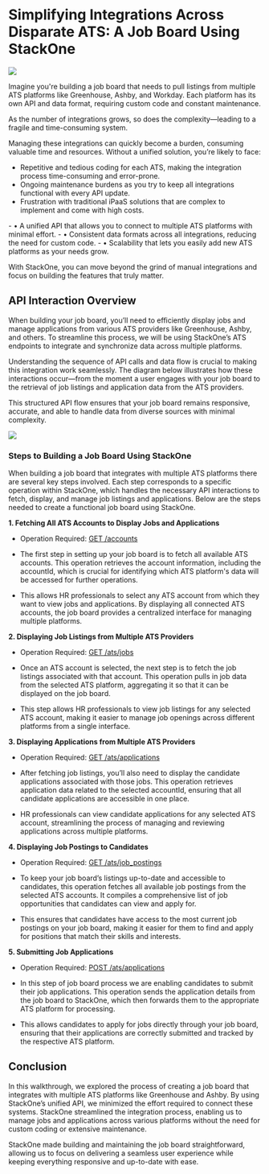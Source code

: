 # Simplifying Integrations Across Disparate ATS: A Job Board Using StackOne

![](/stackone-banner.png)

Imagine you're building a job board that needs to pull listings from multiple ATS platforms like Greenhouse, Ashby, and Workday. Each platform has its own API and data format, requiring custom code and constant maintenance. 

As the number of integrations grows, so does the complexity—leading to a fragile and time-consuming system.

Managing these integrations can quickly become a burden, consuming valuable time and resources. Without a unified solution, you’re likely to face:

* Repetitive and tedious coding for each ATS, making the integration process time-consuming and error-prone.
* Ongoing maintenance burdens as you try to keep all integrations functional with every API update.
* Frustration with traditional iPaaS solutions that are complex to implement and come with high costs.

<Card title="StackOne simplifies all of this by offering:" icon="square-terminal" iconType="duotone">
- • A unified API that allows you to connect to multiple ATS platforms with minimal effort.
- • Consistent data formats across all integrations, reducing the need for custom code.
- • Scalability that lets you easily add new ATS platforms as your needs grow.
</Card>

With StackOne, you can move beyond the grind of manual integrations and focus on building the features that truly matter.

## API Interaction Overview

When building your job board, you’ll need to efficiently display jobs and manage applications from various ATS providers like Greenhouse, Ashby, and others. To streamline this process, we will be using StackOne’s ATS endpoints to integrate and synchronize data across multiple platforms.

Understanding the sequence of API calls and data flow is crucial to making this integration work seamlessly. The diagram below illustrates how these interactions occur—from the moment a user engages with your job board to the retrieval of job listings and application data from the ATS providers. 

This structured API flow ensures that your job board remains responsive, accurate, and able to handle data from diverse sources with minimal complexity.

![](/api-call-flow-v3.png)

### Steps to Building a Job Board Using StackOne

When building a job board that integrates with multiple ATS platforms there are several key steps involved. Each step corresponds to a specific operation within StackOne, which handles the necessary API interactions to fetch, display, and manage job listings and applications. Below are the steps needed to create a functional job board using StackOne.

**1. Fetching All ATS Accounts to Display Jobs and Applications**

- Operation Required: [GET /accounts](https://docs.stackone.com/reference/stackone_list_linked_accounts)

- The first step in setting up your job board is to fetch all available ATS accounts. This operation retrieves the account information, including the accountId, which is crucial for identifying which ATS platform's data will be accessed for further operations.

- This allows HR professionals to select any ATS account from which they want to view jobs and applications. By displaying all connected ATS accounts, the job board provides a centralized interface for managing multiple platforms.

**2. Displaying Job Listings from Multiple ATS Providers**

- Operation Required: [GET /ats/jobs](https://docs.stackone.com/reference/ats_list_jobs)

- Once an ATS account is selected, the next step is to fetch the job listings associated with that account. This operation pulls in job data from the selected ATS platform, aggregating it so that it can be displayed on the job board.

- This step allows HR professionals to view job listings for any selected ATS account, making it easier to manage job openings across different platforms from a single interface.

**3. Displaying Applications from Multiple ATS Providers**

- Operation Required: [GET /ats/applications](https://docs.stackone.com/reference/ats_list_applications)

- After fetching job listings, you’ll also need to display the candidate applications associated with those jobs. This operation retrieves application data related to the selected accountId, ensuring that all candidate applications are accessible in one place.

- HR professionals can view candidate applications for any selected ATS account, streamlining the process of managing and reviewing applications across multiple platforms.

**4. Displaying Job Postings to Candidates**

- Operation Required: [GET /ats/job_postings](https://docs.stackone.com/reference/ats_list_job_postings)

- To keep your job board’s listings up-to-date and accessible to candidates, this operation fetches all available job postings from the selected ATS accounts. It compiles a comprehensive list of job opportunities that candidates can view and apply for.

- This ensures that candidates have access to the most current job postings on your job board, making it easier for them to find and apply for positions that match their skills and interests.

**5. Submitting Job Applications**

- Operation Required: [POST /ats/applications](https://docs.stackone.com/reference/ats_create_application)

- In this step of job board process we are enabling candidates to submit their job applications. This operation sends the application details from the job board to StackOne, which then forwards them to the appropriate ATS platform for processing.

- This allows candidates to apply for jobs directly through your job board, ensuring that their applications are correctly submitted and tracked by the respective ATS platform.

## Conclusion

In this walkthrough, we explored the process of creating a job board that integrates with multiple ATS platforms like Greenhouse and Ashby. By using StackOne’s unified API, we minimized the effort required to connect these systems. StackOne streamlined the integration process, enabling us to manage jobs and applications across various platforms without the need for custom coding or extensive maintenance.

StackOne made building and maintaining the job board straightforward, allowing us to focus on delivering a seamless user experience while keeping everything responsive and up-to-date with ease.
